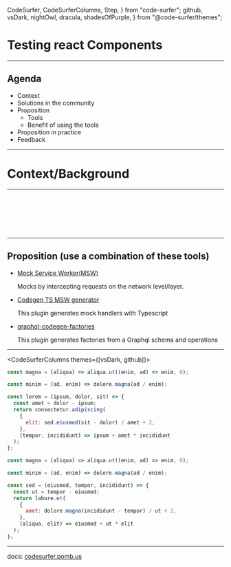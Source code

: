   CodeSurfer,
  CodeSurferColumns,
  Step,
} from "code-surfer";
  github,
  vsDark,
  nightOwl,
  dracula,
  shadesOfPurple,
} from "@code-surfer/themes";


# Testing react Components

---

## Agenda

- Context
- Solutions in the community
- Proposition
  - Tools
  - Benefit of using the tools
- Proposition in practice
- Feedback

---

# Context/Background

---

<CodeSurfer theme={nightOwl}>

```js file=./code/problem.tsx title="Sample component"

```

```js 41:46 file=./code/problem.tsx title="Example of query"

```

```js 48:62 file=./code/problem.tsx title="Example of a mutation" subtitle="How do you test onError and onCompleted?"

```

```js 64:78 file=./code/problem.tsx subtitle="Trigger for the mutation"

```

```js 110:116 file=./code/problem.tsx subtitle="handles the loading state of the query"

```

```js 118:169 file=./code/problem.tsx subtitle="The entire form"

```

```js 159[17:40] file=./code/problem.tsx subtitle="Loading state when the mutation executes"

```

</CodeSurfer>

---

## Proposition (use a combination of these tools)

- [Mock Service Worker(MSW)](https://mswjs.io/)

  Mocks by intercepting requests on the network level/layer.

- [Codegen TS MSW generator](https://www.the-guild.dev/graphql/codegen/plugins/typescript/typescript-msw)

  This plugin generates mock handlers with Typescript

- [graphql-codegen-factories](https://gabinaureche.com/graphql-codegen-factories/)

  This plugin generates factories from a Graphql schema and operations

---

<CodeSurferColumns themes={[vsDark, github]}>

<Step>

```js
const magna = (aliqua) => aliqua.ut((enim, ad) => enim, 0);
```

```js
const minim = (ad, enim) => dolore.magna(ad / enim);
```

</Step>

<Step>

```js
const lorem = (ipsum, dolor, sit) => {
  const amet = dolor - ipsum;
  return consectetur.adipiscing(
    {
      elit: sed.eiusmod(sit - dolor) / amet + 2,
    },
    (tempor, incididunt) => ipsum + amet * incididunt
  );
};

const magna = (aliqua) => aliqua.ut((enim, ad) => enim, 0);
```

```js
const minim = (ad, enim) => dolore.magna(ad / enim);

const sed = (eiusmod, tempor, incididunt) => {
  const ut = tempor - eiusmod;
  return labore.et(
    {
      amet: dolore.magna(incididunt - tempor) / ut + 2,
    },
    (aliqua, elit) => eiusmod + ut * elit
  );
};
```

</Step>

</CodeSurferColumns>

---

docs:
[codesurfer.pomb.us](https://codesurfer.pomb.us)
